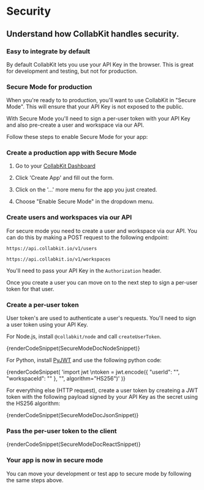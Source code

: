 
# Security

## Understand how CollabKit handles security.

### Easy to integrate by default

By default CollabKit lets you use your API Key in the browser. This is great for development and testing, but not for production.

### Secure Mode for production

When you're ready to to production, you'll want to use CollabKit in "Secure Mode". This will ensure that your API Key is not exposed to the public.

With Secure Mode you'll need to sign a per-user token with your API Key and also pre-create a user and workspace via our API.

Follow these steps to enable Secure Mode for your app:

<h3 className={docStep}> Create a production app with Secure Mode</h3>

1. Go to your [CollabKit Dashboard](https://app.collabkit.io/dashboard)

2. Click 'Create App' and fill out the form.

3. Click on the '...' more menu for the app you just created.

4. Choose "Enable Secure Mode" in the dropdown menu.

<h3 className={docStep}>Create users and workspaces via our API</h3>

For secure mode you need to create a user and workspace via our API. You can do this by making a POST request to the following endpoint:

`https://api.collabkit.io/v1/users`

`https://api.collabkit.io/v1/workspaces`

You'll need to pass your API Key in the `Authorization` header.

Once you create a user you can move on to the next step to sign a per-user token for that user.

<h3 className={docStep}> Create a per-user token</h3>

User token's are used to authenticate a user's requests. You'll need to sign a user token using your API Key.

For Node.js, install `@collabkit/node` and call `createUserToken`.

{renderCodeSnippet(SecureModeDocNodeSnippet)}

For Python, install [PyJWT](https://pyjwt.readthedocs.io/en/stable/index.html) and use the following python code:

{renderCodeSnippet(
'import jwt \ntoken = jwt.encode({ "userId": "<your user ID here>", "workspaceId": "<your workspaceId here>" }, "<your apiKey here>", algorithm="HS256")'
)}

For everything else (HTTP request), create a user token by createing a JWT token with the following payload signed by your API Key as the secret using the HS256 algorithm:

{renderCodeSnippet(SecureModeDocJsonSnippet)}

<h3 className={docStep}>Pass the per-user token to the client</h3>

{renderCodeSnippet(SecureModeDocReactSnippet)}

<h3 className={docStep}>Your app is now in secure mode</h3>

You can move your development or test app to secure mode by following the same steps above.
